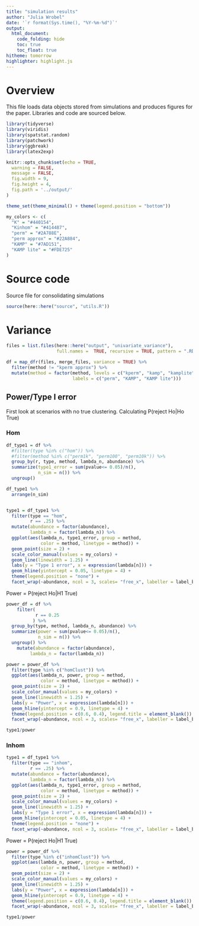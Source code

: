 ```yaml
---
title: "simulation results"
author: "Julia Wrobel"
date: '`r format(Sys.time(), "%Y-%m-%d")`'
output:
  html_document: 
    code_folding: hide
    toc: true
    toc_float: true
hitheme: tomorrow
highlighter: highlight.js
---
```


# Overview

This file loads data objects stored from simulations and produces figures for the paper. Libraries and code are sourced below. 

```r
library(tidyverse)
library(viridis)
library(spatstat.random)
library(patchwork)
library(ggbreak)
library(latex2exp)

knitr::opts_chunk$set(echo = TRUE,
  warning = FALSE,
  message = FALSE,
  fig.width = 9,
  fig.height = 4,
  fig.path = '../output/'
)

theme_set(theme_minimal() + theme(legend.position = "bottom"))

my_colors <- c(
  "K" = "#440154",
  "Kinhom" = "#414487",
  "perm" = "#2A788E",
  "perm approx" = "#22A884",
  "KAMP" = "#7AD151",
  "KAMP lite" = "#FDE725"
)
```

# Source code

Source file for consolidating simulations

```r
source(here::here("source", "utils.R"))
```


# Variance

```r
files = list.files(here::here("output", "univariate_variance"),
                   full.names =  TRUE, recursive = TRUE, pattern = ".RDA")

df = map_dfr(files, merge_files, variance = TRUE) %>%
  filter(method != "kperm approx") %>%
  mutate(method = factor(method, levels = c("kperm", "kamp", "kamplite"),
                         labels = c("perm", "KAMP", "KAMP lite")))
```






## Power/Type I error

First look at scenarios with no true clustering. Calculating P(reject Ho|Ho True)

### Hom

```r
df_type1 = df %>%
  #filter(type %in% c("hom")) %>%
  #filter(method %in% c("perm1k", "perm100", "perm10k")) %>%
  group_by(r, type, method, lambda_n, abundance) %>%
  summarize(type1_error = sum(pvalue<= 0.05)/n(),
            n_sim = n()) %>%
  ungroup()

df_type1 %>%
  arrange(n_sim)


type1 = df_type1 %>%
  filter(type == "hom",
         r == .25) %>%
  mutate(abundance = factor(abundance),
         lambda_n = factor(lambda_n)) %>%
  ggplot(aes(lambda_n, type1_error, group = method,
             color = method, linetype = method)) +
  geom_point(size = 2) +
  scale_color_manual(values = my_colors) +
  geom_line(linewidth = 1.25) +
  labs(y = "Type 1 error", x = expression(lambda[n])) +
  geom_hline(yintercept = 0.05, linetype = 4) +
  theme(legend.position = "none") +
  facet_wrap(~abundance, ncol = 3, scales= "free_x", labeller = label_both)

```




Power = P(reject Ho|H1 True)

```r
power_df = df %>%
    filter(
           r == 0.25
          ) %>%
  group_by(type, method, lambda_n, abundance) %>%
  summarize(power = sum(pvalue<= 0.05)/n(),
            n_sim = n()) %>%
  ungroup() %>%
    mutate(abundance = factor(abundance),
         lambda_n = factor(lambda_n))

power = power_df %>%
  filter(type %in% c("homClust")) %>%
  ggplot(aes(lambda_n, power, group = method,
             color = method, linetype = method)) +
  geom_point(size = 2) +
  scale_color_manual(values = my_colors) +
  geom_line(linewidth = 1.25) +
  labs(y = "Power", x = expression(lambda[n])) +
  geom_hline(yintercept = 0.9, linetype = 4) +
  theme(legend.position = c(0.6, 0.4), legend.title = element_blank()) +
  facet_wrap(~abundance, ncol = 3, scales= "free_x", labeller = label_both)


```



```r
type1/power
```



### Inhom



```r
type1 = df_type1 %>%
  filter(type == "inhom",
         r == .25) %>%
  mutate(abundance = factor(abundance),
         lambda_n = factor(lambda_n)) %>%
  ggplot(aes(lambda_n, type1_error, group = method,
             color = method, linetype = method)) +
  geom_point(size = 2) +
  scale_color_manual(values = my_colors) +
  geom_line(linewidth = 1.25) +
  labs(y = "Type 1 error", x = expression(lambda[n])) +
  geom_hline(yintercept = 0.05, linetype = 4) +
  theme(legend.position = "none") +
  facet_wrap(~abundance, ncol = 3, scales= "free_x", labeller = label_both)

```




Power = P(reject Ho|H1 True)

```r

power = power_df %>%
  filter(type %in% c("inhomClust")) %>%
  ggplot(aes(lambda_n, power, group = method,
             color = method, linetype = method)) +
  geom_point(size = 2) +
  scale_color_manual(values = my_colors) +
  geom_line(linewidth = 1.25) +
  labs(y = "Power", x = expression(lambda[n])) +
  geom_hline(yintercept = 0.9, linetype = 4) +
  theme(legend.position = c(0.6, 0.4), legend.title = element_blank()) +
  facet_wrap(~abundance, ncol = 3, scales= "free_x", labeller = label_both)


```



```r
type1/power
```



